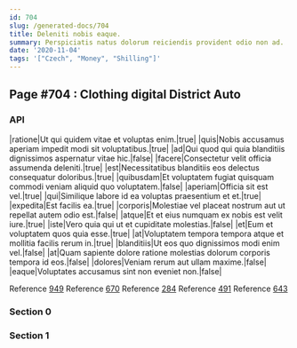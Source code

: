 ```yaml
---
id: 704
slug: /generated-docs/704
title: Deleniti nobis eaque.
summary: Perspiciatis natus dolorum reiciendis provident odio non ad.
date: '2020-11-04'
tags: '["Czech", "Money", "Shilling"]'
---
```

<Partial />

## Page #704 : Clothing digital District Auto
### API

|ratione|Ut qui quidem vitae et voluptas enim.|true|
|quis|Nobis accusamus aperiam impedit modi sit voluptatibus.|true|
|ad|Qui quod qui quia blanditiis dignissimos aspernatur vitae hic.|false|
|facere|Consectetur velit officia assumenda deleniti.|true|
|est|Necessitatibus blanditiis eos delectus consequatur doloribus.|true|
|quibusdam|Et voluptatem fugiat quisquam commodi veniam aliquid quo voluptatem.|false|
|aperiam|Officia sit est vel.|true|
|qui|Similique labore id ea voluptas praesentium et et.|true|
|expedita|Est facilis ea.|true|
|corporis|Molestiae vel placeat nostrum aut ut repellat autem odio est.|false|
|atque|Et et eius numquam ex nobis est velit iure.|true|
|iste|Vero quia qui ut et cupiditate molestias.|false|
|et|Eum et voluptatem quos quia esse.|true|
|at|Voluptatem tempora tempora atque et mollitia facilis rerum in.|true|
|blanditiis|Ut eos quo dignissimos modi enim vel.|false|
|at|Quam sapiente dolore ratione molestias dolorum corporis tempora id eos.|false|
|dolores|Veniam rerum aut ullam maxime.|false|
|eaque|Voluptates accusamus sint non eveniet non.|false|

Reference [949](/generated-docs/949)
Reference [670](/generated-docs/670)
Reference [284](/generated-docs/284)
Reference [491](/generated-docs/491)
Reference [643](/generated-docs/643)


### Section 0

### Section 1

